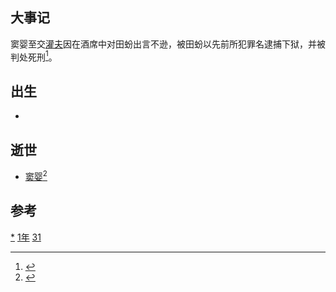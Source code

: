 {{yearTOC|-131|西汉'''[[元光_(汉武帝)|元光]]四年'''}}

== 大事记 ==
窦婴至交[[灌夫|灌夫]]因在酒席中对田蚡出言不逊，被田蚡以先前所犯罪名逮捕下狱，并被判处死刑<ref>{{Cite book|title=焦点人物丛书 汉武帝和他的文臣武将皇亲国戚|last=李晓丽编著|publisher=上海：上海科学技术文献出版社|isbn=2017.01|location=7-5439-7246-9|pages=253-254}}</ref>。

== 出生 ==
*

== 逝世 ==
{{Wikisource year mention}}
* [[窦婴|窦婴]]<ref>{{Cite book|title=中国历代宰相志|last=吕绍纲，吕美泉编著|publisher=长春：吉林文史出版社|year=1991.01|isbn=7-80528-330-3|pages=11}}</ref>

==参考==
{{reflist}}
[[Category:前131年|*]]
[[Category:前130年代|1年]]
[[Category:前2世纪各年|31]]
